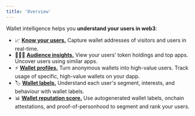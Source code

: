 ```yaml
---
title: 'Overview'
---
```


Wallet intelligence helps you **understand your users in web3**: 

- 📈 <a href="/features/wallet-intelligence/users">**Know your users.**</a> Capture wallet addresses of visitors and users in real-time.
- 🏃‍♀️‍➡️ <a href="/features/wallet-intelligence/audience-insights">**Audience insights.**</a> View your users’ token holdings and top apps. Uncover users using similar apps.
- ⚡️ <a href="/features/wallet-intelligence/wallet-profiles">**Wallet profiles.**</a> Turn anonymous wallets into high-value users. Track usage of specific, high-value wallets on your dapp.
- 🏷️ <a href="/features/wallet-intelligence/wallet-labels">**Wallet labels.**</a> Understand each user's segment, interests, and behaviour with wallet labels.
- 📊 <a href="/features/wallet-intelligence/wallet-score">**Wallet reputation score.**</a> Use autogenerated wallet labels, onchain attestations, and proof-of-personhood to segment and rank your users.
